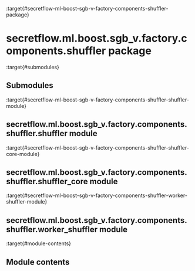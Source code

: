 :target{#secretflow-ml-boost-sgb-v-factory-components-shuffler-package}

# secretflow\.ml.boost.sgb\_v.factory.components.shuffler package

:target{#submodules}

## Submodules

:target{#secretflow-ml-boost-sgb-v-factory-components-shuffler-shuffler-module}

## secretflow\.ml.boost.sgb\_v.factory.components.shuffler.shuffler module

:target{#secretflow-ml-boost-sgb-v-factory-components-shuffler-shuffler-core-module}

## secretflow\.ml.boost.sgb\_v.factory.components.shuffler.shuffler\_core module

:target{#secretflow-ml-boost-sgb-v-factory-components-shuffler-worker-shuffler-module}

## secretflow\.ml.boost.sgb\_v.factory.components.shuffler.worker\_shuffler module

:target{#module-contents}

## Module contents
